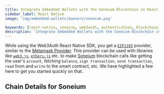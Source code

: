 ```yaml
---
title: Integrate Embedded Wallets with the Soneium Blockchain in React Native
sidebar_label: React Native
image: 'img/embedded-wallets/banners/soneium.png'

keywords: [react-native, soneium, web3auth, authentication, blockchain]
description: 'Integrate Embedded Wallets with the Soneium Blockchain in React Native | Embedded Wallets'
---
```



While using the Web3Auth React Native SDK, you get a [`EIP1193`](https://eips.ethereum.org/EIPS/eip-1193) provider, similar to the [Metamask Provider](https://docs.metamask.io/guide/ethereum-provider.html). This provider can be used with libraries like [`web3.js`](https://web3js.readthedocs.io/en/v1.2.8/getting-started.html), [`ethers.js`](https://docs.ethers.io/v5/getting-started/) etc. to make [Soneium](https://ethereum.org/) blockchain calls like getting the user's `account`, fetching `balance`, `sign transaction`, `send transaction`, `read` from and `write` to the smart contract, etc. We have highlighted a few here to get you started quickly on that.

## Chain Details for Soneium

<ChainDetailsSoneium />

<EVMInteraction />
